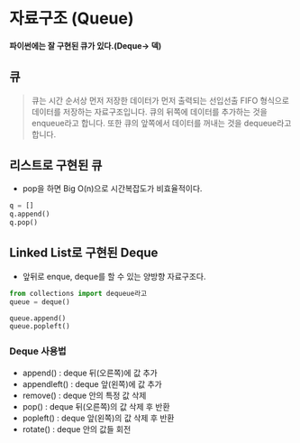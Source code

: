# 자료구조 (Queue)

#### 파이썬에는 잘 구현된 큐가 있다.(Deque-> 덱)

## 큐

> 큐는 시간 순서상 먼저 저장한 데이터가 먼저 출력되는 선입선출 FIFO 형식으로 데이터를 저장하는 자료구조입니다.
> 큐의 뒤쪽에 데이터를 추가하는 것을 enqueue라고 합니다. 또한 큐의 앞쪽에서 데이터를 꺼내는 것을 dequeue라고 합니다.

## 리스트로 구현된 큐

- pop을 하면 Big O(n)으로 시간복잡도가 비효율적이다.

```python
q = []
q.append()
q.pop()
```

## Linked List로 구현된 Deque

- 앞뒤로 enque, deque를 할 수 있는 양방향 자료구조다.

```python
from collections import dequeue라고
queue = deque()

queue.append()
queue.popleft()
```

### Deque 사용법

- append() : deque 뒤(오른쪽)에 값 추가
- appendleft() : deque 앞(왼쪽)에 값 추가
- remove() : deque 안의 특정 값 삭제
- pop() : deque 뒤(오른쪽)의 값 삭제 후 반환
- popleft() : deque 앞(왼쪽)의 값 삭제 후 반환
- rotate() : deque 안의 값들 회전
